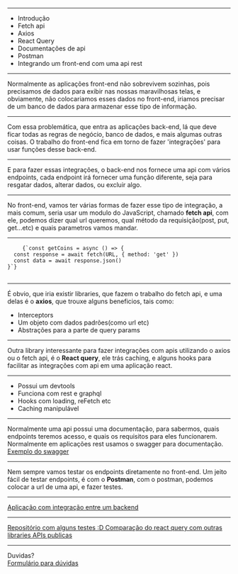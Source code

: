 

<Intro title="Integrações com api(rest)" image="coding" />

---

<Slide title="O que vamos ver hoje?">
  <ul>
    <Appear>
      <li>Introdução</li>
      <li>Fetch api</li>
      <li>Axios</li>
      <li>React Query</li>
      <li>Documentações de api</li>
      <li>Postman</li>
      <li>Integrando um front-end com uma api rest</li>
    </Appear>
  </ul>
</Slide>

---

<Slide title="Introdução">
  Normalmente as aplicações front-end não sobrevivem sozinhas, pois precisamos
  de dados para exibir nas nossas maravilhosas telas, e obviamente, não
  colocariamos esses dados no front-end, iriamos precisar de um banco de dados
  para armazenar esse tipo de informação.
</Slide>

---

<Slide title="Introdução">
  Com essa problemática, que entra as aplicações back-end, lá que deve ficar
  todas as regras de negócio, banco de dados, e mais algumas outras coisas. O
  trabalho do front-end fica em torno de fazer 'integrações' para usar funções
  desse back-end.
</Slide>

---

<Slide title="Introdução">
  E para fazer essas integrações, o back-end nos fornece uma api com vários
  endpoints, cada endpoint irá fornecer uma função diferente, seja para resgatar
  dados, alterar dados, ou excluir algo.
</Slide>

---

<Slide title="Fetch api">
  <span>
    No front-end, vamos ter várias formas de fazer esse tipo de integração, a
    mais comum, seria usar um modulo do JavaScript, chamado <b>fetch api</b>,
    com ele, podemos dizer qual url queremos, qual método da requisição(post,
    put, get...etc) e quais parametros vamos mandar.
  </span>
</Slide>

---

<Slide title="Fetch api - Exemplo">
  <pre>
    <code>{`const getCoins = async () => {
  const response = await fetch(URL, { method: 'get' })
  const data = await response.json()
}`}</code>
  </pre>
</Slide>

---

<Slide title="Axios">
  <span>
    É obvio, que iria existir libraries, que fazem o trabalho do fetch api, e
    uma delas é o <b>axios</b>, que trouxe alguns beneficios, tais como:
  </span>
  <ul>
    <li>Interceptors</li>
    <li>Um objeto com dados padrões(como url etc)</li>
    <li>Abstrações para a parte de query params</li>
  </ul>
</Slide>

---

<Slide title="React query">
  <span>
    Outra library interessante para fazer integrações com apis utilizando o
    axios ou o fetch api, é o <b>React query</b>, ele trás caching, e alguns
    hooks para facilitar as integrações com api em uma aplicação react.
  </span>
</Slide>

---

<Slide title="React query - vantagens">
  <ul>
    <li>Possui um devtools</li>
    <li>Funciona com rest e graphql</li>
    <li>Hooks com loading, reFetch etc</li>
    <li>Caching manipulável</li>
  </ul>
</Slide>

---

<Slide title="Documentação de api">
  <span>
    Normalmente uma api possui uma documentação, para sabermos, quais endpoints
    teremos acesso, e quais os requisitos para eles funcionarem. Normalmente em
    aplicações rest usamos o swagger para documentação.
    <br />
    <a href="https://petstore.swagger.io/" target="_blank">
      Exemplo do swagger
    </a>
  </span>
</Slide>

---

<Slide title="Postman">
  <span>
    Nem sempre vamos testar os endpoints diretamente no front-end. Um jeito
    fácil de testar endpoints, é com o <b>Postman</b>, com o postman, podemos
    colocar a url de uma api, e fazer testes.
  </span>
</Slide>

---

<Slide title="Integrando um front-end com uma api">
  <a
    href="https://codesandbox.io/s/coin-cap-example-4587ux?file=/src/App.js"
    target="_blank"
  >
    Aplicação com integração entre um backend
  </a>
</Slide>

---

<Slide title="Referências">
  <a href="https://github.com/DavidDimon/awari-tests">
    Repositório com alguns testes :D
  </a>
  <a href="https://react-query.tanstack.com/comparison" target="_blank">
    Comparação do react query com outras libraries
  </a>
  <a href="https://github.com/public-apis/public-apis" target="_blank">
    APIs publicas
  </a>
</Slide>

---

<Slide title="Isso é tudo pessoal!">
  Duvidas?
  <br />
  <a href="https://forms.gle/NE5p3juqxmDaXyj3A">Formulário para dúvidas</a>
</Slide>
